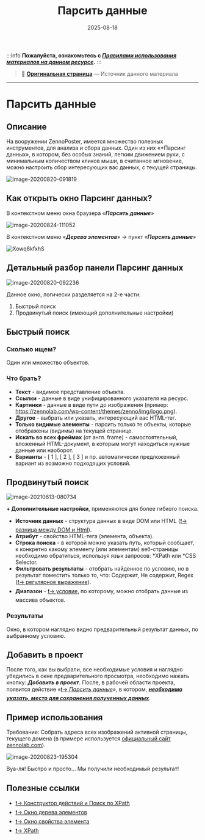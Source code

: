﻿---
sidebar_position: 3
title: "Парсить данные"
description: ""
date: "2025-08-18"
converted: true
originalFile: "Парсить данные.txt"
targetUrl: "https://zennolab.atlassian.net/wiki/spaces/RU/pages/534053279"
---
:::info **Пожалуйста, ознакомьтесь с [*Правилами использования материалов на данном ресурсе*](../Disclaimer).**
:::

> 🔗 **[Оригинальная страница](https://zennolab.atlassian.net/wiki/spaces/RU/pages/534053279)** — Источник данного материала

_______________________________________________  
# Парсить данные

## Описание

На вооружении ZennoPoster, имеется множество полезных инструментов, для анализа и сбора данных. Один из них «*Парсинг данных», в котором, без особых знаний, легким движением руки, с минимальным количеством кликов мыши, в считанное мгновение, можно настроить сбор интересующих вас данных, с текущей страницы.

![image-20200820-091819](./assets/Парсить_данные/Парсить_данные_pic1.png)



  

## Как открыть окно Парсинг данных?

В контекстном меню окна браузера «***Парсить данные***»

![image-20200824-111052](./assets/Парсить_данные/Парсить_данные_pic2.png)



В контекстном меню «***Дерева элементов***» → пункт «***Парсить данные***»

![Xowq8kfxhS](./assets/Парсить_данные/Парсить_данные_pic3.gif)



  

## Детальный разбор панели Парсинг данных

![image-20200820-092236](./assets/Парсить_данные/Парсить_данные_pic4.png)



Данное окно, логически разделяется на 2-е части:

1. Быстрый поиск
2. Продвинутый поиск (имеющий дополнительные настройки)

## Быстрый поиск

### **Сколько ищем?**

Один или множество объектов.

### **Что брать?**

- **Текст** - видимое представление объекта.
- **Ссылки** - данные в виде унифицированного указателя на ресурс.
- **Картинки** - данные в виде пути до изображения (пример: https://zennolab.com/wp-content/themes/zenno/img/logo.png).
- **Другое** - выбрать или указать, интересующий вас HTML-тег.
- **Только видимые элементы** - парсить только те объекты, которые отображены (видимы) на текущей странице.
- **Искать во всех фреймах** (от англ. frame) - самостоятельный, вложенный HTML-документ, в которым могут находиться нужные данные или наоборот.
- **Варианты** - [ 1 ], [ 2 ], [ 3 ] и пр. автоматически предложенный вариант из возможно подходящих условий.

## Продвинутый поиск

![image-20210613-080734](./assets/Парсить_данные/Парсить_данные_pic5.png)



**+ Дополнительные настройки**, применяются для более гибкого поиска.

- **Источник данных** - структура данных в виде DOM или HTML ([❗→ разница между DOM и Html](https://zennolab.atlassian.net/wiki/spaces/RU/pages/534085840#%D0%A0%D0%B0%D0%B7%D0%BD%D0%B8%D1%86%D0%B0-%D0%BC%D0%B5%D0%B6%D0%B4%D1%83-Source-%D0%B8-Dom "https://zennolab.atlassian.net/wiki/spaces/RU/pages/534085840#%D0%A0%D0%B0%D0%B7%D0%BD%D0%B8%D1%86%D0%B0-%D0%BC%D0%B5%D0%B6%D0%B4%D1%83-Source-%D0%B8-Dom")).
- **Атрибут** - свойство HTML-тега (элемента, объекта).
- **Строка поиска** - в которой можно указать путь, который сообщает, к конкретно какому элементу (или элементам) веб-страницы необходимо обратиться, используя язык запросов: *XPath или *CSS Selector.
- **Фильтровать результаты** - отобрать найденное по условию, но в результат поместить только то, что: Содержит, Не содержит, Regex ([❗→ регулярное выражение](https://zennolab.atlassian.net/wiki/spaces/RU/pages/534086111 "https://zennolab.atlassian.net/wiki/spaces/RU/pages/534086111")).
- **Диапазон** - [❗→ условие](https://zennolab.atlassian.net/wiki/spaces/RU/pages/488964137 "https://zennolab.atlassian.net/wiki/spaces/RU/pages/488964137"), по которому, можно отобрать данные из массива объектов.

### **Результаты**

Окно, в котором наглядно видно предварительный результат данных, по выбранному условию.

  

## Добавить в проект

После того, как вы выбрали, все необходимые условия и наглядно убедились в окне предварительного просмотра, необходимо нажать кнопку: ***Добавить в проект***. После, в рабочей области проекта, появится действие «[❗→ *Парсить данные*](https://zennolab.atlassian.net/wiki/spaces/RU/pages/534085857 "https://zennolab.atlassian.net/wiki/spaces/RU/pages/534085857")», в котором, ***<u data-renderer-mark="true">необходимо указать, место для сохранения полученных данных</u>***.

  

## Пример использования

Требование: Собрать адреса всех изображений активной страницы, текущего домена (в примере используется [официальный сайт zennolab.com](https://zennolab.com/en/ "https://zennolab.com/en/")).

![image-20200823-195304](./assets/Парсить_данные/Парсить_данные_pic6.png)



Вуа-ля! Быстро и просто… Мы получили необходимый результат!

  

## Полезные ссылки

- [❗→ Конструктор действий и Поиск по XPath](https://zennolab.atlassian.net/wiki/spaces/RU/pages/483426337 "https://zennolab.atlassian.net/wiki/spaces/RU/pages/483426337")
- [❗→ Окно дерева элементов](https://zennolab.atlassian.net/wiki/spaces/RU/pages/727777355 "https://zennolab.atlassian.net/wiki/spaces/RU/pages/727777355")
- [❗→ Окно свойства элемента](https://zennolab.atlassian.net/wiki/spaces/RU/pages/735608879 "https://zennolab.atlassian.net/wiki/spaces/RU/pages/735608879")
- [❗→ XPath](https://zennolab.atlassian.net/wiki/spaces/RU/pages/862093419 "https://zennolab.atlassian.net/wiki/spaces/RU/pages/862093419")